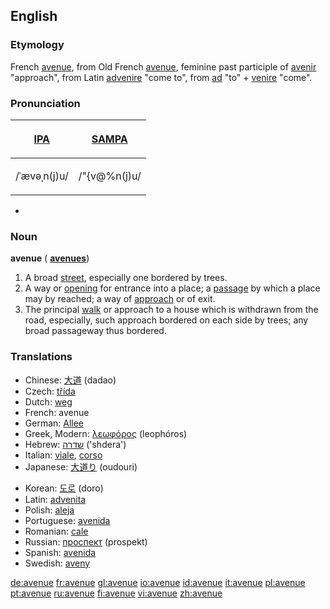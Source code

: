 ==English==

===Etymology===
French [[avenue]], from Old French [[avenue]], feminine past participle of [[avenir]] "approach", from Latin [[advenire]] "come to", from [[ad]] "to" + [[venire]] "come".

===Pronunciation===
{| border=1 cellpadding=5
! [[w:IPA|IPA]] !! [[w:SAMPA|SAMPA]]
|-
| /ˈævəˌn(j)u/ || /"{v@%n(j)u/
|}
*{{audio|en-us-avenue.ogg|Audio (US)}}


===Noun===
'''avenue'''  ({{plural}} '''[[avenues]]''')

# A broad [[street]], especially one bordered by trees.
# A way or [[opening]] for entrance into a place; a [[passage]] by which a place may by reached; a way of [[approach]] or of exit.
# The principal [[walk]] or approach to a house which is withdrawn from the road, especially, such approach bordered on each side by trees; any broad passageway thus bordered.

===Translations===
{{trans-top|broad street}}
*Chinese: [[大道]] (dadao)
*Czech: [[třída]] {{f}}
*Dutch: [[weg]]
*French: avenue
*German: [[Allee]]
*Greek, Modern: [[λεωφόρος]] (leophóros)
*Hebrew: [[שדרה]] ('shdera')
*Italian: [[viale]], [[corso]]
*Japanese: [[大道り]] (oudouri)
{{trans-mid}}
*Korean: [[도로]] (doro)
*Latin: [[advenita]]
*Polish: [[aleja]]
*Portuguese: [[avenida]]
*Romanian: [[cale]] {{f}}
*Russian: [[проспект]] (prospekt) {{m}}
*Spanish: [[avenida]]
*Swedish: [[aveny]]
{{trans-bottom}}

[[de:avenue]]
[[fr:avenue]]
[[gl:avenue]]
[[io:avenue]]
[[id:avenue]]
[[it:avenue]]
[[pl:avenue]]
[[pt:avenue]]
[[ru:avenue]]
[[fi:avenue]]
[[vi:avenue]]
[[zh:avenue]]